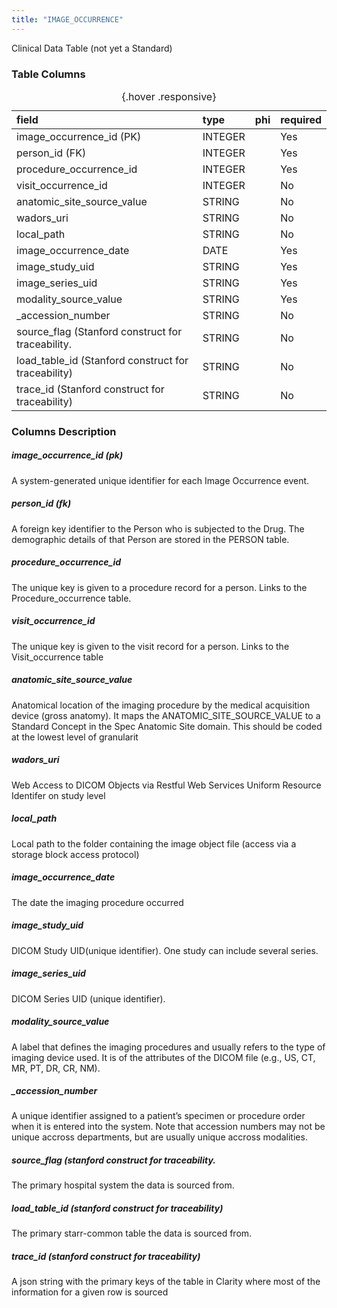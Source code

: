 ```yaml
---
title: "IMAGE_OCCURRENCE"
---
```


Clinical Data Table (not yet a Standard)

### Table Columns

| field                                               | type    | phi   | required   |
|:----------------------------------------------------|:--------|:------|:-----------|
| image_occurrence_id (PK)                            | INTEGER |       | Yes        |
| person_id (FK)                                      | INTEGER |       | Yes        |
| procedure_occurrence_id                             | INTEGER |       | Yes        |
| visit_occurrence_id                                 | INTEGER |       | No         |
| anatomic_site_source_value                          | STRING  |       | No         |
| wadors_uri                                          | STRING  |       | No         |
| local_path                                          | STRING  |       | No         |
| image_occurrence_date                               | DATE    |       | Yes        |
| image_study_uid                                     | STRING  |       | Yes        |
| image_series_uid                                    | STRING  |       | Yes        |
| modality_source_value                               | STRING  |       | Yes        |
| _accession_number                                   | STRING  |       | No         |
| source_flag (Stanford construct for traceability.   | STRING  |       | No         |
| load_table_id (Stanford construct for traceability) | STRING  |       | No         |
| trace_id (Stanford construct for traceability)      | STRING  |       | No         |

:  {.hover .responsive}

### Columns Description


##### image_occurrence_id (pk)

A system-generated unique identifier for each Image Occurrence event.

##### person_id (fk)

A foreign key identifier to the Person who is subjected to the Drug. The demographic details of that Person are stored in the PERSON table.

##### procedure_occurrence_id

The unique key is given to a procedure record for a person. Links to the Procedure_occurrence table.

##### visit_occurrence_id

The unique key is given to the visit record for a person. Links to the Visit_occurrence table

##### anatomic_site_source_value

Anatomical location of the imaging procedure by the medical acquisition device (gross anatomy). It maps the ANATOMIC_SITE_SOURCE_VALUE to a Standard Concept in the Spec Anatomic Site domain. This should be coded at the lowest level of granularit

##### wadors_uri

Web Access to DICOM Objects via Restful Web Services Uniform Resource Identifer on study level

##### local_path

Local path to the folder containing the image object file (access via a storage block
access protocol)

##### image_occurrence_date

The date the imaging procedure occurred

##### image_study_uid

DICOM Study UID(unique identifier). One study can include several series.

##### image_series_uid

DICOM Series UID (unique identifier).

##### modality_source_value

A label that defines the imaging procedures and usually refers to the type of imaging device used. It is of the attributes of the DICOM file (e.g., US, CT, MR, PT, DR, CR, NM).

##### _accession_number

A unique identifier assigned to a patient's specimen or procedure order when it is entered into the system. Note that accession numbers may not be unique accross departments, but are usually unique accross modalities. 

##### source_flag (stanford construct for traceability.

The primary hospital system the data is sourced from. 

##### load_table_id (stanford construct for traceability) 

The primary starr-common table the data is sourced from. 

##### trace_id (stanford construct for traceability) 

A json string with the primary keys of the table in Clarity where most of the information for a given row is sourced
